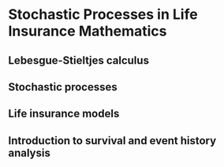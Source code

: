 # Stochastic Processes in Life Insurance Mathematics

## Lebesgue-Stieltjes calculus

## Stochastic processes

## Life insurance models

## Introduction to survival and event history analysis